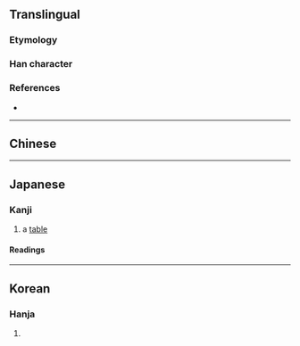 {{character info/new}}
{{also|其}}<!-- may be replaced by zh-forms -->
==Translingual==

===Etymology===
{{Han etyl}}

===Han character===
{{Han char|rn=1|rad=一|as=02|sn=3|four=10220|canj=ML|ids=⿱一⿰丿丨}}

===References===
* {{Han ref|kx=0076.130|dkj=00015|dj=0149.010|hdz=10009.010|uh=4E0C|ud=19980|bh=C946|bd=51526}}

----

==Chinese==
{{zh-see|其|v}}

----

==Japanese==

===Kanji===
{{ja-kanji|grade=uc|rs=一02}}

# a [[table]]

====Readings====
{{ja-readings
|on=[[き]] (ki), [[ぎ]] (gi), [[ご]] (go)
|kun=[[その]] (丌の, sono), [[それ]] (丌れ, sore), [[だい]] (dai)
}}

----

==Korean==

===Hanja===
{{ko-hanja|hangeul=기|rv=gi|mr=ki}}

# {{defn|lang=ko|sort=一02}}